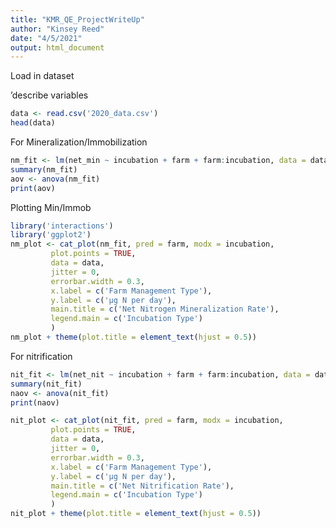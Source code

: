 ```yaml
---
title: "KMR_QE_ProjectWriteUp"
author: "Kinsey Reed"
date: "4/5/2021"
output: html_document
---
```



Load in dataset

'describe variables

```r
data <- read.csv('2020_data.csv')
head(data)

```

For Mineralization/Immobilization
```r
nm_fit <- lm(net_min ~ incubation + farm + farm:incubation, data = data)
summary(nm_fit)
aov <- anova(nm_fit)
print(aov)

```

Plotting Min/Immob
```r
library('interactions')
library('ggplot2')
nm_plot <- cat_plot(nm_fit, pred = farm, modx = incubation, 
         plot.points = TRUE, 
         data = data, 
         jitter = 0,
         errorbar.width = 0.3,
         x.label = c('Farm Management Type'),
         y.label = c('μg N per day'),
         main.title = c('Net Nitrogen Mineralization Rate'),
         legend.main = c('Incubation Type')
         )
nm_plot + theme(plot.title = element_text(hjust = 0.5))

```



For nitrification
```r
nit_fit <- lm(net_nit ~ incubation + farm + farm:incubation, data = data)
summary(nit_fit)
naov <- anova(nit_fit)
print(naov)

nit_plot <- cat_plot(nit_fit, pred = farm, modx = incubation, 
         plot.points = TRUE, 
         data = data, 
         jitter = 0,
         errorbar.width = 0.3,
         x.label = c('Farm Management Type'),
         y.label = c('μg N per day'),
         main.title = c('Net Nitrification Rate'),
         legend.main = c('Incubation Type')
         )
nit_plot + theme(plot.title = element_text(hjust = 0.5))

```

